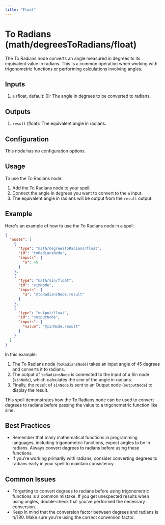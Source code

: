 ```yaml
---
title: "Float"
---
```


# To Radians (math/degreesToRadians/float)

The To Radians node converts an angle measured in degrees to its equivalent value in radians. This is a common operation when working with trigonometric functions or performing calculations involving angles.

## Inputs

1. `a` (float, default: 0): The angle in degrees to be converted to radians.

## Outputs

1. `result` (float): The equivalent angle in radians.

## Configuration

This node has no configuration options.

## Usage

To use the To Radians node:

1. Add the To Radians node to your spell.
2. Connect the angle in degrees you want to convert to the `a` input.
3. The equivalent angle in radians will be output from the `result` output.

## Example

Here's an example of how to use the To Radians node in a spell:

```json
{
  "nodes": [
    {
      "type": "math/degreesToRadians/float",
      "id": "toRadiansNode",
      "inputs": {
        "a": 45
      }
    },
    {
      "type": "math/sin/float",
      "id": "sinNode",
      "inputs": {
        "a": "@toRadiansNode.result"
      }
    },
    {
      "type": "output/float",
      "id": "outputNode",
      "inputs": {
        "value": "@sinNode.result"
      }
    }
  ]
}
```

In this example:
1. The To Radians node (`toRadiansNode`) takes an input angle of 45 degrees and converts it to radians.
2. The output of `toRadiansNode` is connected to the input of a Sin node (`sinNode`), which calculates the sine of the angle in radians.
3. Finally, the result of `sinNode` is sent to an Output node (`outputNode`) to display the result.

This spell demonstrates how the To Radians node can be used to convert degrees to radians before passing the value to a trigonometric function like sine.

## Best Practices

- Remember that many mathematical functions in programming languages, including trigonometric functions, expect angles to be in radians. Always convert degrees to radians before using these functions.
- If you're working primarily with radians, consider converting degrees to radians early in your spell to maintain consistency.

## Common Issues

- Forgetting to convert degrees to radians before using trigonometric functions is a common mistake. If you get unexpected results when using angles, double-check that you've performed the necessary conversion.
- Keep in mind that the conversion factor between degrees and radians is π/180. Make sure you're using the correct conversion factor.